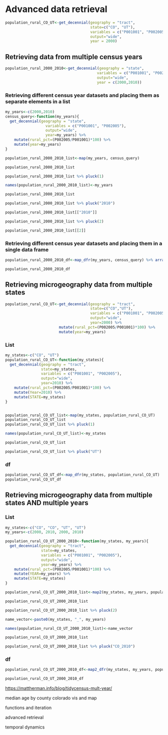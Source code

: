 # Advanced data retrieval

```r
population_rural_CO_UT<-get_decennial(geography = "tract",
                                      state=c("CO", "UT"),
                                      variables = c("P001001", "P002005"),
                                      output="wide",
                                      year = 2000) 
```


## Retrieving data from multiple census years

```r
population_rural_2000_2010<-get_decennial(geography = "state", 
                                         variables = c("P001001", "P002005"),
                                         output="wide",
                                         year = c(2000,2010)) 
```


### Retrieving different census year datasets and placing them as separate elements in a list

```r
my_years<-c(2000,2010)
census_query<-function(my_years){
  get_decennial(geography = "state", 
                  variables = c("P001001", "P002005"),
                  output="wide",
                  year=my_years) %>% 
    mutate(rural_pct=(P002005/P001001)*100) %>% 
    mutate(year=my_years)
}

population_rural_2000_2010_list<-map(my_years, census_query)

population_rural_2000_2010_list

population_rural_2000_2010_list %>% pluck(1)

names(population_rural_2000_2010_list)<-my_years

population_rural_2000_2010_list

population_rural_2000_2010_list %>% pluck("2010")

population_rural_2000_2010_list[["2010"]]

population_rural_2000_2010_list %>% pluck(2)

population_rural_2000_2010_list[[2]]
```


### Retrieving different census year datasets and placing them in a single data frame

```r
population_rural_2000_2010_df<-map_dfr(my_years, census_query) %>% arrange(GEOID)

population_rural_2000_2010_df
```

## Retrieving microgeography data from multiple states

```r
population_rural_CO_UT<-get_decennial(geography = "tract", 
                                      state=c("CO","UT"),
                                      variables = c("P001001", "P002005"),
                                      output="wide",
                                      year=2000) %>% 
                        mutate(rural_pct=(P002005/P001001)*100) %>% 
                        mutate(year=my_years)                 

```

### List

```r
my_states<-c("CO", "UT")
population_rural_CO_UT<-function(my_states){
  get_decennial(geography = "tract", 
                state=my_states,
                variables = c("P001001", "P002005"),
                output="wide",
                year=2010) %>% 
    mutate(rural_pct=(P002005/P001001)*100) %>% 
    mutate(Year=2010) %>% 
    mutate(STATE=my_states)
}


population_rural_CO_UT_list<-map(my_states, population_rural_CO_UT)
population_rural_CO_UT_list
population_rural_CO_UT_list %>% pluck(1)

names(population_rural_CO_UT_list)<-my_states

population_rural_CO_UT_list

population_rural_CO_UT_list %>% pluck("UT")
```

### df 

```r
population_rural_CO_UT_df<-map_dfr(my_states, population_rural_CO_UT)
population_rural_CO_UT_df
```

## Retrieving microgeography data from multiple states AND multiple years  

### List

```r
my_states<-c("CO", "CO", "UT", "UT")
my_years<-c(2000, 2010, 2000, 2010)

population_rural_CO_UT_2000_2010<-function(my_states, my_years){
  get_decennial(geography = "tract", 
                state=my_states,
                variables = c("P001001", "P002005"),
                output="wide",
                year=my_years) %>% 
    mutate(rural_pct=(P002005/P001001)*100) %>% 
    mutate(YEAR=my_years) %>% 
    mutate(STATE=my_states)
}

population_rural_CO_UT_2000_2010_list<-map2(my_states, my_years, population_rural_CO_UT_2000_2010)

population_rural_CO_UT_2000_2010_list

population_rural_CO_UT_2000_2010_list %>% pluck(2)

name_vector<-paste0(my_states, "_", my_years)

names(population_rural_CO_UT_2000_2010_list)<-name_vector

population_rural_CO_UT_2000_2010_list

population_rural_CO_UT_2000_2010_list %>% pluck("CO_2010")
```

### df

```r
population_rural_CO_UT_2000_2010_df<-map2_dfr(my_states, my_years, population_rural_CO_UT_2000_2010)
```

```r
population_rural_CO_UT_2000_2010_df
```




[https://mattherman.info/blog/tidycensus-mult-year/](https://mattherman.info/blog/tidycensus-mult-year/)





median age by county colorado
vis and map

functions and iteration

advanced retrieval

temporal dynamics

